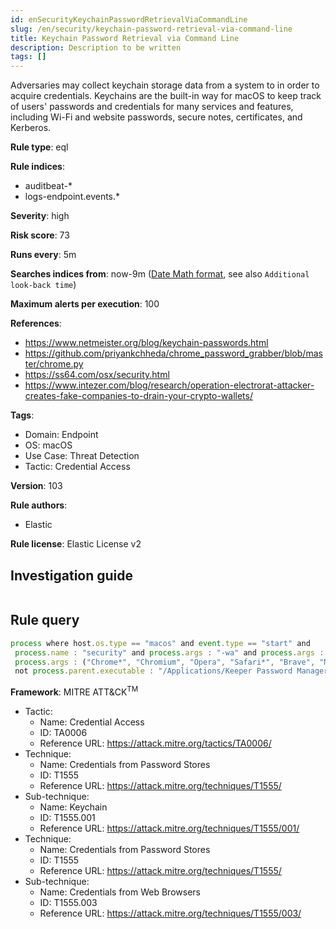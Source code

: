 ```yaml
---
id: enSecurityKeychainPasswordRetrievalViaCommandLine
slug: /en/security/keychain-password-retrieval-via-command-line
title: Keychain Password Retrieval via Command Line
description: Description to be written
tags: []
---
```


<div id="keychain-password-retrieval-via-command-line"></div>

Adversaries may collect keychain storage data from a system to in order to acquire credentials. Keychains are the built-in way for macOS to keep track of users' passwords and credentials for many services and features, including Wi-Fi and website passwords, secure notes, certificates, and Kerberos.

**Rule type**: eql

**Rule indices**: 

* auditbeat-*
* logs-endpoint.events.*

**Severity**: high

**Risk score**: 73

**Runs every**: 5m

**Searches indices from**: now-9m ([Date Math format](((ref))/common-options.html#date-math), see also <DocLink id="enSecurityRulesUiCreate" section="set-the-rules-schedule">`Additional look-back time`</DocLink>)

**Maximum alerts per execution**: 100

**References**: 

* https://www.netmeister.org/blog/keychain-passwords.html
* https://github.com/priyankchheda/chrome_password_grabber/blob/master/chrome.py
* https://ss64.com/osx/security.html
* https://www.intezer.com/blog/research/operation-electrorat-attacker-creates-fake-companies-to-drain-your-crypto-wallets/

**Tags**: 

* Domain: Endpoint
* OS: macOS
* Use Case: Threat Detection
* Tactic: Credential Access

**Version**: 103

**Rule authors**: 

* Elastic

**Rule license**: Elastic License v2

## Investigation guide

```markdown

```

## Rule query

```js
process where host.os.type == "macos" and event.type == "start" and
 process.name : "security" and process.args : "-wa" and process.args : ("find-generic-password", "find-internet-password") and
 process.args : ("Chrome*", "Chromium", "Opera", "Safari*", "Brave", "Microsoft Edge", "Edge", "Firefox*") and
 not process.parent.executable : "/Applications/Keeper Password Manager.app/Contents/Frameworks/Keeper Password Manager Helper*/Contents/MacOS/Keeper Password Manager Helper*"

```

**Framework**: MITRE ATT&CK<sup>TM</sup>

* Tactic:
    * Name: Credential Access
    * ID: TA0006
    * Reference URL: https://attack.mitre.org/tactics/TA0006/
* Technique:
    * Name: Credentials from Password Stores
    * ID: T1555
    * Reference URL: https://attack.mitre.org/techniques/T1555/
* Sub-technique:
    * Name: Keychain
    * ID: T1555.001
    * Reference URL: https://attack.mitre.org/techniques/T1555/001/
* Technique:
    * Name: Credentials from Password Stores
    * ID: T1555
    * Reference URL: https://attack.mitre.org/techniques/T1555/
* Sub-technique:
    * Name: Credentials from Web Browsers
    * ID: T1555.003
    * Reference URL: https://attack.mitre.org/techniques/T1555/003/

